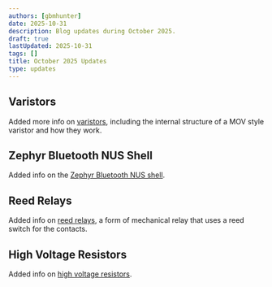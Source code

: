 ```yaml
---
authors: [gbmhunter]
date: 2025-10-31
description: Blog updates during October 2025.
draft: true
lastUpdated: 2025-10-31
tags: []
title: October 2025 Updates
type: updates
---
```


## Varistors

Added more info on [varistors](/electronics/components/varistors-vdrs/), including the internal structure of a MOV style varistor and how they work.

## Zephyr Bluetooth NUS Shell

Added info on the [Zephyr Bluetooth NUS shell](/programming/operating-systems/zephyr/bluetooth/#bluetooth-nus-shell).

## Reed Relays

Added info on [reed relays](/electronics/components/relays/mechanical/#reed-relays), a form of mechanical relay that uses a reed switch for the contacts.

## High Voltage Resistors

Added info on [high voltage resistors](/electronics/components/resistors/#high-voltage-resistors).
